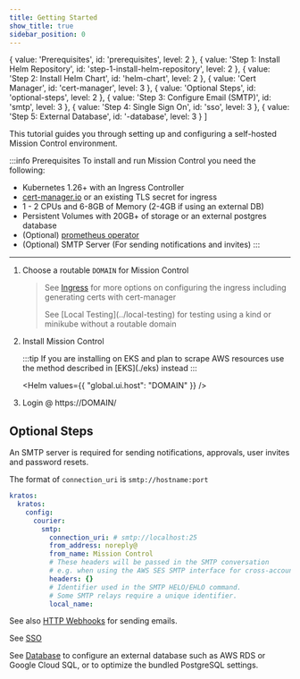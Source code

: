 ```yaml
---
title: Getting Started
show_title: true
sidebar_position: 0
---
```



  {
    value: 'Prerequisites',
    id: 'prerequisites',
    level: 2
  },
  {
    value: 'Step 1: Install Helm Repository',
    id: 'step-1-install-helm-repository',
    level: 2
  },
  {
    value: 'Step 2: Install Helm Chart',
    id: 'helm-chart',
    level: 2
  },
  {
    value: 'Cert Manager',
    id: 'cert-manager',
    level: 3
  },
  {
    value: 'Optional Steps',
    id: 'optional-steps',
    level: 2
  },
  {
    value: 'Step 3: Configure Email (SMTP)',
    id: 'smtp',
    level: 3
  },
  {
    value: 'Step 4: Single Sign On',
    id: 'sso',
    level: 3
  },
  {
    value: 'Step 5: External Database',
    id: '-database',
    level: 3
  }
]



This tutorial guides you through setting up and configuring a self-hosted Mission Control environment.

:::info Prerequisites
To install and run Mission Control you need the following:

- Kubernetes 1.26+ with an Ingress Controller
- [cert-manager.io](https://cert-manager.io/docs/) or an existing TLS secret for ingress
- 1 - 2 CPUs and 6-8GB of Memory (2-4GB if using an external DB)
- Persistent Volumes with 20GB+ of storage or an external postgres database
- (Optional) [prometheus operator](https://prometheus-operator.dev/)
- (Optional) SMTP Server (For sending notifications and invites)
:::

---

1. Choose a routable `DOMAIN` for Mission Control
    > See [Ingress](/reference/helm/mission-control#ingress) for more options on configuring the ingress including generating certs with cert-manager
    > <p>See [Local Testing](../local-testing) for testing using a kind or minikube without a routable domain</p>

1. Install Mission Control
    <p/>
    :::tip
    If you are installing on EKS and plan to scrape AWS resources use the method described in [EKS](./eks) instead
    :::

    <Helm values={{
      "global.ui.host": "DOMAIN"
    }} />
    <p/>

2. Login @ https://DOMAIN/
   <AdminPassword/>

## Optional Steps

<Step step={3} name="Configure Email (SMTP)" anchor="smtp">

An SMTP server is required for sending notifications, approvals, user invites and password resets.

The format of `connection_uri` is `smtp://hostname:port`

```yaml title="values.yaml"
kratos:
  kratos:
    config:
      courier:
        smtp:
          connection_uri: # smtp://localhost:25
          from_address: noreply@
          from_name: Mission Control
          # These headers will be passed in the SMTP conversation
          # e.g. when using the AWS SES SMTP interface for cross-account sending.
          headers: {}
          # Identifier used in the SMTP HELO/EHLO command.
          # Some SMTP relays require a unique identifier.
          local_name:
```

See also [HTTP Webhooks](https://www.ory.sh/docs/kratos/self-hosted/email-http) for sending emails.

</Step>
<Step step={4} name="Single Sign On" anchor="sso">

See [SSO](./sso)

</Step>

<Step step={5} name="External Database" anchor="database">

See [Database](./database) to configure an external database such as AWS RDS or Google Cloud SQL, or to optimize the bundled PostgreSQL settings.

</Step>
